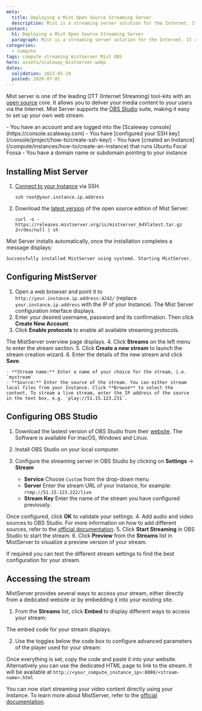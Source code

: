 ```yaml
---
meta:
  title: Deploying a Mist Open Source Streaming Server
  description: Mist is a streaming server solution for the Internet. It allows broadcasting video contents to users.
content:
  h1: Deploying a Mist Open Source Streaming Server
  paragraph: Mist is a streaming server solution for the Internet. It allows broadcasting video contents to users.
categories:
  - compute
tags: compute streaming mistserver Mist OBS
hero: assets/scaleway_mistserver.webp
dates:
  validation: 2023-05-29
  posted: 2020-07-01
---
```


Mist server is one of the leading OTT (Internet Streaming) tool-kits with an [open source](https://mistserver.org/) core. It allows you to deliver your media content to your users via the Internet. Mist Server supports the [OBS Studio](https://obsproject.com/) suite, making it easy to set up your own web stream.

<Macro id="iam-requirements" />

<Message type="requirement">
  - You have an account and are logged into the [Scaleway console](https://console.scaleway.com)
  - You have [configured your SSH key](/console/project/how-to/create-ssh-key/)
  - You have [created an Instance](/compute/instances/how-to/create-an-instance) that runs Ubuntu Focal Fossa
  - You have a domain name or subdomain pointing to your instance
</Message> 

## Installing Mist Server

1. [Connect to your Instance](/compute/instances/how-to/connect-to-instance/) via SSH.
    ```
    ssh root@your.instance.ip.address
    ```
2. Download the [latest version](https://mistserver.org/download) of the open source edition of Mist Server.
    ```
    curl -o - https://releases.mistserver.org/is/mistserver_64Vlatest.tar.gz 2>/dev/null | sh
    ```

Mist Server installs automatically, once the installation completes a message displays:

```
Successfully installed MistServer using systemd. Starting MistServer.
```

## Configuring MistServer

1. Open a web browser and point it to `http://your.instance.ip.address:4242/` (replace `your.instance.ip.address` with the IP of your Instance). The Mist Server configuration interface displays.
2. Enter your desired username, password and its confirmation. Then click **Create New Account**.
    <Lightbox src="scaleway-mistserver_01.webp" alt="" />
3. Click **Enable protocols** to enable all available streaming protocols. 
    <Lightbox src="scaleway-mistserver_02.webp" alt="" />

  The MistServer overview page displays. 
4. Click **Streams** on the left menu to enter the stream section.
    <Lightbox src="scaleway-mistserver_03.webp" alt="" />
5. Click **Create a new stream** to launch the stream creation wizard.
    <Lightbox src="scaleway-mistserver_04.webp" alt="" />
6. Enter the details of the new stream and click **Save**.
    <Lightbox src="scaleway-mistserver_05.webp" alt="" />

    - **Stream name:** Enter a name of your choice for the stream, i.e. `mystream`
    - **Source:** Enter the source of the stream. You can either stream local files from your Instance. Click **Browse** to select the content. To stream a live stream, enter the IP address of the source in the text box, e.g. `play://51.15.123.231`.

## Configuring OBS Studio

1. Download the lastest version of OBS Studio from their [website](https://obsproject.com/download). The Software is available For macOS, Windows and Linux.
2. Install OBS Studio on your local computer.
3. Configure the streaming server in OBS Studio by clicking on **Settings** -> **Stream**
    <Lightbox src="scaleway-obs_settings.webp" alt="" />

    - **Service** Choose `Custom` from the drop-down menu
    - **Server** Enter the stream URL of your Instance, for example: `rtmp://51.15.123.222/live`
    - **Stream Key** Enter the name of the stream you have configured previously.

  Once configured, click **OK** to validate your settings.
4. Add audio and video sources to OBS Studio. For more information on how to add different sources, refer to the <a href="https://obsproject.com/wiki/Sources-Guide" target="_blank">official documentation</a>.
5. Click **Start Streaming** in OBS Studio to start the stream.
    <Lightbox src="scaleway-obs_start_streaming.webp" alt="" />
6. Click **Preview** from the **Streams** list in MistServer to visualize a preview version of your stream.
    <Lightbox src="scaleway-mistserver_preview.webp" alt="" />

If required you can test the different stream settings to find the best configuration for your stream.

## Accessing the stream

MistServer provides several ways to access your stream, either directly from a dedicated website or by embedding it into your existing site.

1. From the **Streams** list, click **Embed** to display different ways to access your stream:
    <Lightbox src="scaleway-mistserver_preview.webp" alt="" />

  The embed code for your stream displays. 
  
2. Use the toggles below the code box to configure advanced parameters of the player used for your stream:
    <Lightbox src="scaleway-mistserver_embed.webp" alt="" />

Once everything is set, copy the code and paste it into your website. Alternatively you can use the dedicated HTML page to link to the stream. It will be available at `http://<your_compute_instance_ip>:8080/<stream-name>.html`

You can now start streaming your video content directly using your Instance. To learn more about MistServer, refer to the [official documentation](https://mistserver.org/guides/latest).

